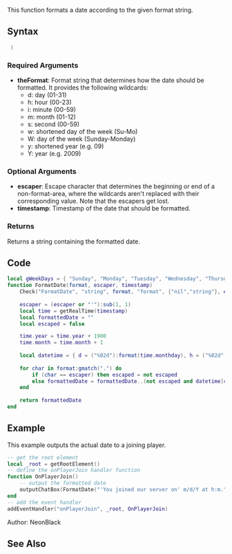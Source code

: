 {{Useful Function}}

This function formats a date according to the given format string.

==Syntax==
<syntaxhighlight lang="lua"> )</syntaxhighlight>

===Required Arguments===
* '''theFormat''': Format string that determines how the date should be formatted. It provides the following wildcards:
** d: day (01-31)
** h: hour (00-23)
** i: minute (00-59)
** m: month (01-12)
** s: second (00-59)
** w: shortened day of the week (Su-Mo)
** W: day of the week (Sunday-Monday)
** y: shortened year (e.g. 09)
** Y: year (e.g. 2009)

===Optional Arguments===
{{OptionalArg}}
* '''escaper''': Escape character that determines the beginning or end of a non-format-area, where the wildcards aren't replaced with their corresponding value. Note that the escapers get lost.
* '''timestamp''': Timestamp of the date that should be formatted.

===Returns===
Returns a string containing the formatted date.

==Code==
{{RequiredFunctions|Check}}
<section name="Server- and/or clientside Script" class="both" show="true">
<syntaxhighlight lang="lua">
local gWeekDays = { "Sunday", "Monday", "Tuesday", "Wednesday", "Thursday", "Friday", "Saturday" }
function FormatDate(format, escaper, timestamp)
	Check("FormatDate", "string", format, "format", {"nil","string"}, escaper, "escaper", {"nil","string"}, timestamp, "timestamp")
	
	escaper = (escaper or "'"):sub(1, 1)
	local time = getRealTime(timestamp)
	local formattedDate = ""
	local escaped = false

	time.year = time.year + 1900
	time.month = time.month + 1
	
	local datetime = { d = ("%02d"):format(time.monthday), h = ("%02d"):format(time.hour), i = ("%02d"):format(time.minute), m = ("%02d"):format(time.month), s = ("%02d"):format(time.second), w = gWeekDays[time.weekday+1]:sub(1, 2), W = gWeekDays[time.weekday+1], y = tostring(time.year):sub(-2), Y = time.year }
	
	for char in format:gmatch(".") do
		if (char == escaper) then escaped = not escaped
		else formattedDate = formattedDate..(not escaped and datetime[char] or char) end
	end
	
	return formattedDate
end
</syntaxhighlight>
</section>

==Example==
<section name="Server" class="server" show="true">
This example outputs the actual date to a joining player.
<syntaxhighlight lang="lua">
-- get the root element
local _root = getRootElement()
-- define the onPlayerJoin handler function
function OnPlayerJoin()
    -- output the formatted date
    outputChatBox(FormatDate("'You joined our server on' m/d/Y at h:m."))
end
-- add the event handler
addEventHandler("onPlayerJoin", _root, OnPlayerJoin)
</syntaxhighlight>
</section>

Author: NeonBlack

==See Also==
{{Useful_Functions}}